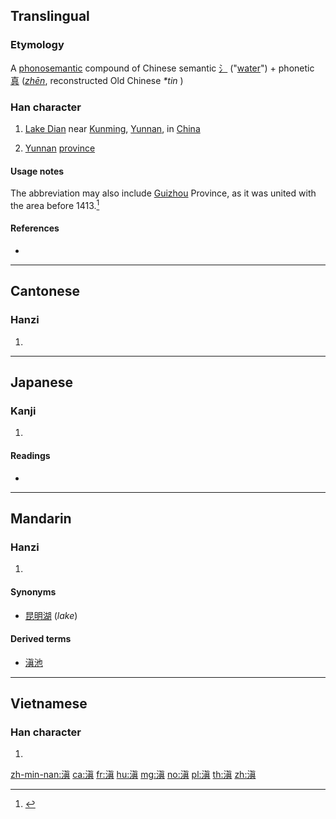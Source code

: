 ==Translingual==
{{wikipedia|Lake Dian}}
{{wikipedia|Chinese provincial abbreviations}}

===Etymology===
A [[phonosemantic]] compound of Chinese semantic [[氵]] ("[[water]]") + phonetic [[真]] (''[[zhēn]]'', reconstructed Old Chinese ''*tin''<!--Baxter-->)

===Han character===
{{Han char|rn=85|rad=水|as=10|sn=13|four=34181|canj=EJBC}}

# [[Lake Dian]] near [[Kunming]], [[Yunnan]], in [[China]]
# {{label|cmn|abbreviation}} [[Yunnan]] [[province]]

====Usage notes====
The abbreviation may also include [[Guizhou]] Province, as it was united with the area before 1413.<ref name="henrywanhoichan20130908">{{cite web|url=http://the-sun.on.cc/cnt/lifestyle/20130908/00636_001.html|title=雲上旅程：找到沈萬三的墓|trans_title=Journey on cloud: Tomb of Samman SHEN discovered|date=2013-09-08|work=Henry WanHoi CHAN (陳雲海)|publisher=Oriental Daily (東方日報)|location=Hong Kong|language=Chinese|archiveurl= |archivedate= |accessdate=2013-09-09}}</ref>

====References====
* {{Han ref|kx=0642.050|dkj=18010|dj=1049.110|hdz=31694.060|uh=6EC7|ud=28359|bh=B7BF|bd=47039}}
<small><references/></small>

----

==Cantonese==

===Hanzi===
{{yue-hanzi|jyut=|y=din1, tin4}}

# {{defn|lang=yue|sort=水10}}

----

==Japanese==

===Kanji===
{{ja-kanji|grade=|rs=水10}}

# {{defn|lang=ja|sort=水10}}

====Readings====
* {{ja-readings|on=[[てん]] (ten), [[しん]] (shin)|kun=}}

----

==Mandarin==

===Hanzi===
{{cmn-hanzi|pin=[[Diān]] ([[Dian1]]), [[tián]] ([[tian2]]), [[zhēn]] ([[zhen1]])|wg=Tien<sup>1</sup>, t'ien<sup>2</sup>, chen<sup>1</sup>}}

# {{defn|lang=cmn|sort=水10}}

====Synonyms====
* [[昆明湖]] (''lake'')

====Derived terms====
* [[滇池]]

----

==Vietnamese==

===Han character===
{{vi-hantu|[[điền]], [[chan]], [[tràn]], [[dàn]], [[giàn]]|rs=水10}}

# {{defn|lang=vi|sort=水10}}

[[zh-min-nan:滇]]
[[ca:滇]]
[[fr:滇]]
[[hu:滇]]
[[mg:滇]]
[[no:滇]]
[[pl:滇]]
[[th:滇]]
[[zh:滇]]